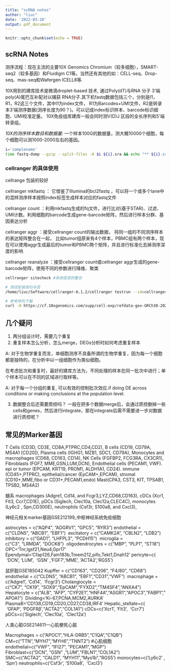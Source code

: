 ```yaml
---
title: "scRNA notes"
author: "liuc"
date: '2022-03-28'
output: pdf_document
---
```


```r
knitr::opts_chunk$set(echo = TRUE)
```

## scRNA Notes

测序流程：现在主流的主要10X Genomics Chromium（较多细胞），SMART-seq2（较多基因）和Fluidigm C1等。当然还有其他的如：CELL-seq、Drop-seq、mas-seq和Wafergen ICELL8等.


10X用到的建库技术是微滴droplet-based 技术, 通过Poly(dT)与RNA 分子 3'端poly(A)尾巴互补配对以捕获 RNA分子.其下机fastq数据包括三个，分别是I1，R1，R2这三个文件，其中I1为index文件，
R1为Barcodes+UMI文件，R2是转录本3'端测序数据(测序长度为90？)。可以记成index标识样本、barcode标识细胞、UMI校准定量。
10X免疫组库建库一般会同时测V(D)J 区段的全长序列和5’端转录组。


*10X的测序样本数目和数据量: *一个样本100G的数据量，测大概10000个细胞，每个细胞可以测1000-2000左右的基因。


```bash

i='samplename'
time fastq-dump --gzip --split-files -A $i ${i}.sra && echo "** ${i}.sra to fastq done **"
```

### cellranger 的具体使用

cellrange 包装的较好

cellranger mkfastq ： 它借鉴了Illumina的bcl2fastq ，可以将一个或多个lane中的混样测序样本按照index标签生成样本对应的fastq文件

cellranger count ：利用mkfastq生成的fq文件，进行比对(基于STAR)、过滤、UMI计数。利用细胞的barcode生成gene-barcode矩阵，然后进行样本分群、基因表达分析

cellranger aggr ：接受cellranger count的输出数据， 将同一组的不同测序样本的表达矩阵整合在一起， 比如tumor组原来有4个样本，PBMC组有两个样本，现在可以使用aggr生成最后的tumor和PBMC两个矩阵，并且进行标准化去掉测序深度的影响

cellranger reanalyze ：接受cellranger count或cellranger aggr生成的gene-barcode矩阵，使用不同的参数进行降维、聚类

```bash

cellranger sitecheck #系统信息的整合

# 测试安装成功与否
/home/liuc/Software/cellranger-6.1.2/cellranger testrun --id=cellranger_test

# 参考序列下载
curl -O https://cf.10xgenomics.com/supp/cell-exp/refdata-gex-GRCh38-2020-A.tar.gz


```



## 几个疑问

1. 两分组设计时，需要几个重复
2. 重复样本怎么分析，怎么merge，DEGs分析时如何考虑重复样本


A: 对于生物学重复而言，单细胞测序不具备所谓的生物学重复，因为每一个细胞都是独特的，在分析中以一组细胞作为类似细胞。

在考虑批次和重复时，最好的建库方法为，不同处理的样本在同一批次中进行；单个样本可以在不同的区域进行取样等。

A: 对于每一个分组的重复, 可以有效的控制批次效应.if doing DE across conditions or making conclusions at the population level.


3. 数据整合后还需要质控吗？
一般在把多个数据merge后，会通过质控删掉一些cells和genes，然后进行integrate，那在integrate后需不需要进一步对数据进行质控呢？


## 常见的Marker基因


T Cells (CD3D, CD3E, CD8A,PTPRC,CD4,CD2),
B cells (CD19, CD79A, MS4A1 [CD20]),
Plasma cells (IGHG1, MZB1, SDC1, CD79A),
Monocytes and macrophages (CD68, CD163, CD14),
NK Cells (FGFBP2, FCG3RA, CX3CR1),
Fibroblasts (FGF7, MME,GSN,LUM,DCN),
Endothelial cells (PECAM1, VWF).
epi or tumor (EPCAM, KRT19, PROM1, ALDH1A1, CD24).
immune (CD45+,PTPRC),
epithelial/cancer (EpCAM+,EPCAM),
stromal (CD10+,MME,fibo or CD31+,PECAM1,endo)
Mast(CPA3, CST3, KIT, TPSAB1, TPSB2, MS4A2)

髓系
macrophages (Adgre1, Cd14, and Fcgr3,LYZ,CD68,CD163),
cDCs (Xcr1, Flt3, Ccr7,CD1E),
pDCs (Siglech, Clec10a, Clec12a,CLEC4C),
monocytes (Ly6c2 , Spn,CD300E),
neutrophils (Csf3r, S100a8, and Cxcl3),



神经元相关marker基因GSE212199_中枢神经系统免疫细胞

astrocytes = c("AQP4", "ADGRV1", "GPC5", "RYR3")
endothelial = c("CLDN5", "ABCB1", "EBF1") 
excitatory = c("CAMK2A", "CBLN2", "LDB2") 
inhibitory = c("GAD1", "LHFPL3", "PCDH15") 
microglia = c("C3", "LRMDA", "DOCK8") 
oligodendrocytes = c("MBP", "PLP1", "ST18") 
OPC='Tnr,Igsf21,Neu4,Gpr17'
Ependymal='Cfap126,Fam183b,Tmem212,pifo,Tekt1,Dnah12'
pericyte=c(  'DCN', 'LUM',  'GSN' ,'FGF7','MME', 'ACTA2','RGS5')


鼠肝脏GSE185042
Kupffer = c("CD163", "CD206", "F4/80", "CD68") 
endothelial = c("CLDN5", "ABCB1", "EBF1","CD31","VWF") 
macrophage = c('Adgre1', 'Cd14',  'Fcgr3')
Cholangiocyte = c("CK7", "CK19", "SOX9","EpCAM","FYXD2","TM4SF4","ANXA4") 
Hepatocyte = c("ALB", "AFP", "CYP2E1","HNF4A","ASGR1","APOC3","FABP1"," APOA1") 
Dividing='Ki-67,PCNA,MCM2,AURKA'
PlasmaB='CD138,CD19,CD20,CD27,CD38,IRF4'
Hepatic_stellate=c(  'GFAP', 'PDGFRβ',"ACTA2","COL1A1")
cDCs=c('Xcr1', 'Flt3',  'Ccr7')
pDCs=c('Siglech', 'Clec10a',  'Clec12a')



人类心脏GSE214611—心肌梗死心脏

Macrophages = c("APOC1","HLA-DRB5","C1QA","C1QB")
CM=c("TTN","MYH7","MYH6","TNNT2") #心肌细胞
endothelial=c("VWF", "IFI27", "PECAM1","MGP")
Fibroblast=c("DCN", "GSN" ,"LUM","FBLN1","COL1A2")
SMC=c("ACTA2", "CALD1", "MYH11","Myo1b","RGS5')
monocytes=c('Ly6c2' , 'Spn')
neutrophils=c('Csf3r', 'S100a8',  'Cxcl3') 



